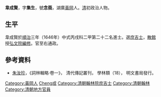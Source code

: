'''韋成賢'''，字'''集生'''，號'''念莪'''，湖廣[[黃岡|黃岡]]人。[[清|清]]初政治人物。

== 生平 ==
韋成賢於[[順治|順治]]三年（1646年）中式丙戌科二甲第二十二名進士。選[[庶吉士|庶吉士]]，[[散館|散館]]授[[弘文院|弘文院]][[編修|編修]]。官至右通政。

==參考資料==
*[[朱汝珍|朱汝珍]]，《詞林輯略·卷一》， 清代傳記叢刊， 學林類（18）， 明文書局發行。

{{順治三年丙戌科殿試金榜}}

{{Authority control}}

{{DEFAULTSORT:Wei韋}}
[[Category:黃岡人|Category:黃岡人]]
[[Category:韋姓|Cheng成]]
[[Category:清朝翰林院庶吉士|Category:清朝翰林院庶吉士]]
[[Category:清朝翰林|Category:清朝翰林]]
[[Category:清朝地方官員|Category:清朝地方官員]]


{{清朝人物小作品}}